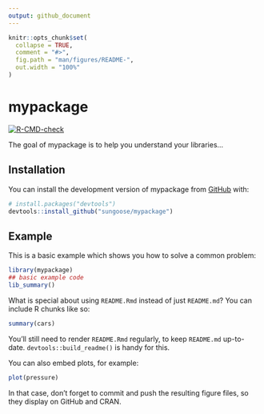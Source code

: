 ```yaml
---
output: github_document
---
```


<!-- README.md is generated from README.Rmd. Please edit that file -->

```r
knitr::opts_chunk$set(
  collapse = TRUE,
  comment = "#>",
  fig.path = "man/figures/README-",
  out.width = "100%"
)
```

# mypackage

<!-- badges: start -->
[![R-CMD-check](https://github.com/sungoose/mypackage/actions/workflows/R-CMD-check.yaml/badge.svg)](https://github.com/sungoose/mypackage/actions/workflows/R-CMD-check.yaml)
<!-- badges: end -->

The goal of mypackage is to help you understand your libraries...

## Installation

You can install the development version of mypackage from [GitHub](https://github.com/) with:

``` r
# install.packages("devtools")
devtools::install_github("sungoose/mypackage")
```

## Example

This is a basic example which shows you how to solve a common problem:

```r
library(mypackage)
## basic example code
lib_summary()
```

What is special about using `README.Rmd` instead of just `README.md`? You can include R chunks like so:

```r
summary(cars)
```

You'll still need to render `README.Rmd` regularly, to keep `README.md` up-to-date. `devtools::build_readme()` is handy for this.

You can also embed plots, for example:

```r
plot(pressure)
```

In that case, don't forget to commit and push the resulting figure files, so they display on GitHub and CRAN.
